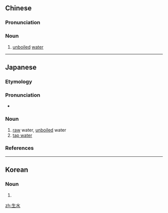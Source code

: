 ==Chinese==
{{zh-forms}}

===Pronunciation===
{{zh-pron
|m=shēngshuǐ
|c=saang1 seoi2
|mn=qz,tp,xm:chhiⁿ-chúi/kh,zz:chheⁿ-chúi
|cat=n
}}

===Noun===
{{zh-noun}}

# [[unboiled]] [[water]]

----

==Japanese==
{{ja-kanjitab|なま|みず|yomi=kun}}

===Etymology===
{{compound|生|t1=raw|水|t2=water|lang=ja|sort=なまみず}}

===Pronunciation===
* {{ja-pron|なまみず|y=k|acc=2|acc_ref=NHK}}

===Noun===
{{ja-noun|なまみず}}

# [[raw]] water, [[unboiled]] water
# [[tap water]]

===References===
<references/>

----

==Korean==
{{ko-hanjatab}}

===Noun===
{{ko-noun|hj|rv=|hangeul=생수}}

# {{hanja form of|생수|[[mineral water]] (natural, spring)}}

[[zh:生水]]
